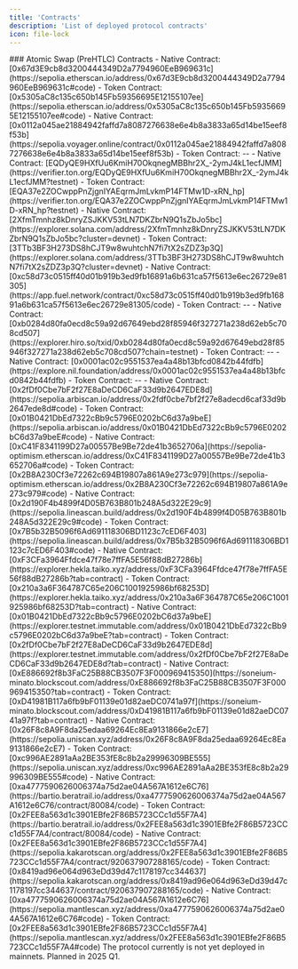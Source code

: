 ```yaml
---
title: 'Contracts'
description: 'List of deployed protocol contracts'
icon: file-lock 
---
```


<Tabs>
  <Tab title="Testnets">
    ### Atomic Swap (PreHTLC) Contracts
    <AccordionGroup>
        <Accordion title="EVM: ETHEREUM SEPOLIA">
        - Native Contract: [0x67d3E9cb8d3200444349D2a7794960EeB969631c](https://sepolia.etherscan.io/address/0x67d3E9cb8d3200444349D2a7794960EeB969631c#code)
        - Token Contract: [0x5305aC8c135c650b145Fb59356695E12155107ee](https://sepolia.etherscan.io/address/0x5305aC8c135c650b145Fb59356695E12155107ee#code)
        </Accordion>
        <Accordion title="CairoVM: STARKNET SEPOLIA">
        - Native Contract: [0x0112a045ae21884942faffd7a8087276638e6e4b8a3833a65d14be15eef8f53b](https://sepolia.voyager.online/contract/0x0112a045ae21884942faffd7a8087276638e6e4b8a3833a65d14be15eef8f53b)
        - Token Contract: --
        </Accordion>
        <Accordion title="TON: TON TESTNET">
        - Native Contract: [EQDyQE9HXfUu6KmiH70OkqnegMBBhr2X_-2ymJ4kL1ecfJMM](https://verifier.ton.org/EQDyQE9HXfUu6KmiH70OkqnegMBBhr2X_-2ymJ4kL1ecfJMM?testnet)
        - Token Contract: [EQA37e2ZOCwppPnZjgnIYAEqrmJmLvkmP14FTMw1D-xRN_hp](https://verifier.ton.org/EQA37e2ZOCwppPnZjgnIYAEqrmJmLvkmP14FTMw1D-xRN_hp?testnet)
        </Accordion>
        <Accordion title="SVM: SOLANA DEVNET">
        - Native Contract: [2XfmTmnhz8kDnryZSJKKV53tLN7DKZbrN9Q1sZbJo5bc](https://explorer.solana.com/address/2XfmTmnhz8kDnryZSJKKV53tLN7DKZbrN9Q1sZbJo5bc?cluster=devnet)
        - Token Contract: [3TTb3BF3H273DS8hCJT9w8wuhtchN7fi7tX2sZDZ3p3Q](https://explorer.solana.com/address/3TTb3BF3H273DS8hCJT9w8wuhtchN7fi7tX2sZDZ3p3Q?cluster=devnet)
        </Accordion>
        <Accordion title="FuelVM: FUEL">
        - Native Contract: [0xc58d73c0515ff40d01b919b3ed9fb16891a6b631ca57f5613e6ec26729e81305](https://app.fuel.network/contract/0xc58d73c0515ff40d01b919b3ed9fb16891a6b631ca57f5613e6ec26729e81305/code)
        - Token Contract: --
        </Accordion>
        <Accordion title="StacksVM: STACKS TESTNET">
        - Native Contract: [0xb0284d80fa0ecd8c59a92d67649ebd28f85946f327271a238d62eb5c708cd507](https://explorer.hiro.so/txid/0xb0284d80fa0ecd8c59a92d67649ebd28f85946f327271a238d62eb5c708cd507?chain=testnet)
        - Token Contract: --
        </Accordion>
        <Accordion title="EVM-Sharding: =NIL">
        - Native Contract: [0x0001ac02c9551537ea4a48b13bfcd0842b44fdfb](https://explore.nil.foundation/address/0x0001ac02c9551537ea4a48b13bfcd0842b44fdfb)
        - Token Contract: --
        </Accordion>
        <Accordion title="EVM: ARBITRUM SEPOLIA">
        - Native Contract: [0x2fDf0Cbe7bF2f27E8aDeCD6CaF33d9b2647EDE8d](https://sepolia.arbiscan.io/address/0x2fdf0cbe7bf2f27e8adecd6caf33d9b2647ede8d#code)
        - Token Contract: [0x01B0421DbEd7322cBb9c5796E0202bC6d37a9beE](https://sepolia.arbiscan.io/address/0x01B0421DbEd7322cBb9c5796E0202bC6d37a9beE#code)
        </Accordion>
        <Accordion title="EVM: OPTIMISM SEPOLIA">
        - Native Contract: [0xC41F8341199D27a00557Be9Be72de41b3652706a](https://sepolia-optimism.etherscan.io/address/0xC41F8341199D27a00557Be9Be72de41b3652706a#code)
        - Token Contract: [0x2B8A230Cf3e72262c694B19807a861A9e273c979](https://sepolia-optimism.etherscan.io/address/0x2B8A230Cf3e72262c694B19807a861A9e273c979#code)
        </Accordion>
        <Accordion title="EVM: LINEA SEPOLIA">
        - Native Contract: [0x2d190F4b4899f4D05B763B801b248A5d322E29c9](https://sepolia.lineascan.build/address/0x2d190F4b4899f4D05B763B801b248A5d322E29c9#code)
        - Token Contract: [0x7B5b32B5096f6Ad691118306BD1123c7cED6F403](https://sepolia.lineascan.build/address/0x7B5b32B5096f6Ad691118306BD1123c7cED6F403#code)
        </Accordion>
        <Accordion title="EVM: TAIKO HEKLA">
        - Native Contract: [0xF3CFa3964Ffdce47f78e7ffFA5E56f88dB27286b](https://explorer.hekla.taiko.xyz/address/0xF3CFa3964Ffdce47f78e7ffFA5E56f88dB27286b?tab=contract)
        - Token Contract: [0x210a3a6F364787C65e206C1001925986bf68253D](https://explorer.hekla.taiko.xyz/address/0x210a3a6F364787C65e206C1001925986bf68253D?tab=contract)
        </Accordion>
        <Accordion title="EVM: IMMUTABLE ZKEVM TESTNET">
        - Native Contract: [0x01B0421DbEd7322cBb9c5796E0202bC6d37a9beE](https://explorer.testnet.immutable.com/address/0x01B0421DbEd7322cBb9c5796E0202bC6d37a9beE?tab=contract)
        - Token Contract: [0x2fDf0Cbe7bF2f27E8aDeCD6CaF33d9b2647EDE8d](https://explorer.testnet.immutable.com/address/0x2fDf0Cbe7bF2f27E8aDeCD6CaF33d9b2647EDE8d?tab=contract)
        </Accordion>
        <Accordion title="EVM: SONEIUM MINATO">
        - Native Contract: [0xE886692f8b3FaC25B88CB3507F3F000969415350](https://soneium-minato.blockscout.com/address/0xE886692f8b3FaC25B88CB3507F3F000969415350?tab=contract)
        - Token Contract: [0xD41981B117a6fb9bF01139e01d82aeDC0741a97f](https://soneium-minato.blockscout.com/address/0xD41981B117a6fb9bF01139e01d82aeDC0741a97f?tab=contract)
        </Accordion>
        <Accordion title="EVM: UNICHAIN SEPOLIA">
        - Native Contract: [0x26F8c8A9F8da25edaa69264Ec8Ea9131866e2cE7](https://sepolia.uniscan.xyz/address/0x26F8c8A9F8da25edaa69264Ec8Ea9131866e2cE7)
        - Token Contract: [0xc996AE2891aAa2BE353fE8c8b2a29996309BE555](https://sepolia.uniscan.xyz/address/0xc996AE2891aAa2BE353fE8c8b2a29996309BE555#code)
        </Accordion>
        <Accordion title="EVM: BERACHAIN">
        - Native Contract: [0xa4777590626006374a75d2ae04A567A1612e6C76](https://bartio.beratrail.io/address/0xa4777590626006374a75d2ae04A567A1612e6C76/contract/80084/code)
        - Token Contract: [0x2FEE8a563d1c3901EBfe2F86B5723CCc1d55F7A4](https://bartio.beratrail.io/address/0x2FEE8a563d1c3901EBfe2F86B5723CCc1d55F7A4/contract/80084/code)
        </Accordion>
        <Accordion title="EVM: KAKAROT SEPOLIA">
        - Native Contract: [0x2FEE8a563d1c3901EBfe2F86B5723CCc1d55F7A4](https://sepolia.kakarotscan.org/address/0x2FEE8a563d1c3901EBfe2F86B5723CCc1d55F7A4/contract/920637907288165/code)
        - Token Contract: [0x8419ad96e064d963eDd39d47c1178197cc344637](https://sepolia.kakarotscan.org/address/0x8419ad96e064d963eDd39d47c1178197cc344637/contract/920637907288165/code)
        </Accordion>
        <Accordion title="EVM: MANTLE SEPOLIA">
        - Native Contract: [0xa4777590626006374a75d2ae04A567A1612e6C76](https://sepolia.mantlescan.xyz/address/0xa4777590626006374a75d2ae04A567A1612e6C76#code)
        - Token Contract: [0x2FEE8a563d1c3901EBfe2F86B5723CCc1d55F7A4](https://sepolia.mantlescan.xyz/address/0x2FEE8a563d1c3901EBfe2F86B5723CCc1d55F7A4#code)
        </Accordion>
    </AccordionGroup>
  </Tab>
  <Tab title="Mainnets">
    <Warning>The protocol currently is not yet deployed in mainnets. Planned in 2025 Q1.</Warning>
  </Tab>
</Tabs>